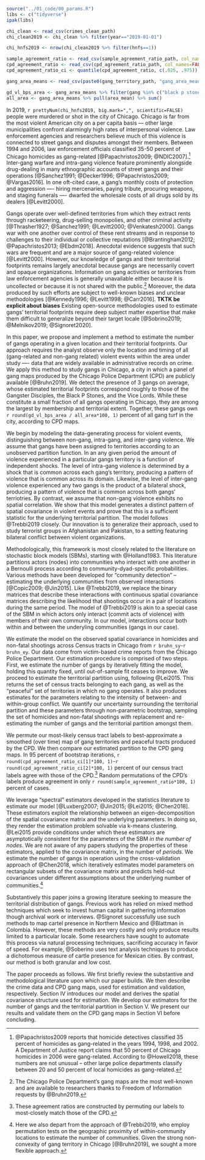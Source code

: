 ```r

source("../01_code/00_params.R")
libs <- c("tidyverse")
ipak(libs)

chi_clean <- read_csv(crimes_clean_path)
chi_clean2019 <- chi_clean %>% filter(year=="2019-01-01")

chi_hnfs2019 <- nrow(chi_clean2019 %>% filter(hnfs==1))

sample_agreement_ratio <- read_csv(sample_agreement_ratio_path, col_names=FALSE) %>% pull()
cpd_agreement_ratio <- read_csv(cpd_agreement_ratio_path, col_names=FALSE) %>% pull()
cpd_agreement_ratio_ci <- quantile(cpd_agreement_ratio, c(.025, .975))

gang_area_means <- read_csv(paste0(gang_territory_path, "gang_area_means.csv"))

gd_vl_bps_area <- gang_area_means %>% filter(gang %in% c("black p stones", "gangster disciples", "vice lords")) %>% pull(area_mean) %>% sum()
all_area <- gang_area_means %>% pull(area_mean) %>% sum()

```

In 2019, `r prettyNum(chi_hnfs2019, big.mark=",", scientific=FALSE)` people were murdered or shot in the city of Chicago. Chicago is far from the most violent American city on a per capita basis — other large municipalities confront alarmingly high rates of interpersonal violence.  Law enforcement agencies and researchers believe much of this violence is connected to street gangs and disputes amongst their members. Between 1994 and 2006, law enforcement officials classified 35-50 percent of Chicago homicides as gang-related [@Papachristos2009; @NDIC2007].^[@Papachristos2009 reports that homicide detectives classified 35 percent of homicides as gang-related in the years 1994, 1998, and 2002. A Department of Justice report claims that 50 percent of Chicago homicides in 2006 were gang-related. According to @Howell2018, these numbers are not unusual -- other large police departments classify between 20 and 50 percent of local homicides as gang-related.] Inter-gang warfare and intra-gang violence feature prominently alongside drug-dealing in many ethnographic accounts of street gangs and their operations [@Sanchez1991; @Decker1996; @Papachristos2009; @Vargas2016]. In one oft-cited case, a gang's monthly costs of protection and aggression —- hiring mercenaries, paying tribute, procuring weapons, and staging funerals —- dwarfed the wholesale costs of all drugs sold by its dealers [@Levitt2000].

Gangs operate over well-defined territories from which they extract rents through racketeering, drug-selling monopolies, and other criminal activity [@Thrasher1927; @Sanchez1991; @Levitt2000; @Venkatesh2000]. Gangs war with one another over control of these rent streams and in response to challenges to their individual or collective reputations [@Brantingham2012; @Papachristos2013; @Ebdm2018]. Anecdotal evidence suggests that such wars are frequent and are a major source of gang-related violence [@Levitt2000]. However, our knowledge of gangs and their territorial footprints remains largely anecdotal because gangs are necessarily covert and opaque organizations. Information on gang activities or territories from law enforcement agencies is generally unavailable either because it is uncollected or because it is not shared with the public.^[The Chicago Police Department's gang maps are the most well-known and are available to researchers thanks to Freedom of Information requests by @Bruhn2019.] Moreover, the data produced by such efforts are subject to well-known biases and unclear methodologies [@Kennedy1996; @Levitt1998; @Carr2016]. **TKTK be explicit about biases** Existing open-source methodologies used to estimate gangs' territorial footprints require deep subject matter expertise that make them difficult to generalize beyond their target locale [@Sobrino2019; @Melnikov2019; @Signoret2020].

In this paper, we propose and implement a method to estimate the number of gangs operating in a given location and their territorial footprints. Our approach requires the analyst observe only the location and timing of all (gang-related and non-gang related) violent events within the area under study —- data that are widely available in administrative records on crime. We apply this method to study gangs in Chicago, a city in which a panel of gang maps produced by the Chicago Police Department (CPD) are publicly available [@Bruhn2019]. We detect the presence of 3 gangs on average, whose estimated territorial footprints correspond roughly to those of the Gangster Disciples, the Black P Stones, and the Vice Lords. While these constitute a small fraction of all gangs operating in Chicago, they are among the largest by membership and territorial extent. Together, these gangs own `r round(gd_vl_bps_area / all_area*100, 1)` percent of all gang turf in the city, according to CPD maps.

We begin by modeling the data-generating process for violent events, distinguishing between  non-gang, intra-gang, and inter-gang violence. We assume that gangs have been assigned to territories according to an unobserved partition function. In an any given period the amount of violence experienced in a particular gangs territory is a function of independent shocks. The level of intra-gang violence is determined by a shock that is common across each gang's territory, producing a pattern of violence that is common across its domain. Likewise, the level of inter-gang violence experienced any two gangs is the product of a bilateral shock, producing a pattern of violence that is common across both gangs' terriotries. By contrast, we assume that non-gang violence exhibits no spatial correlation. We show that this model generates a distinct pattern of spatial covariance in violent events and prove that this is a sufficient statistic for the underlying territorial partition. The model follows @Trebbi2019 closely. Our innovation is to generalize their approach, used to study terrorist groups in Afghanistan and Pakistan, to a setting featuring bilateral conflict between violent organizations.

Methodologically, this framework is most closely related to the literature on stochastic block models (SBMs), starting with @Holland1983. This literature partitions actors (nodes) into communities who interact with one another in a Bernoulli process according to community-dyad-specific probabilities. Various methods have been developed for "community detection" -- estimating the underlying communities from observed interactions [@Copic2009; @Jin2015]. Like @Trebbi2019, we replace the binary matrices that describe these interactions with continuous spatial covariance matrices describing the likelihood that shootings occur in a pair of locations during the same period. The model of @Trebbi2019 is akin to a special case of the SBM in which actors only interact (commit acts of violence) with members of their own community. In our model, interactions occur both within and between the underyling communities (gangs in our case).

We estimate the model on the observed spatial covariance in homicides and non-fatal shootings across Census tracts in Chicago from `r bruhn_sy`-`r bruhn_ey`. Our data come from victim-based crime reports from the Chicago Police Department. Our estimation procedure is comprised of two steps. First, we estimate the number of gangs by iteratively fitting the model, holding this quantity fixed, \textbf{What quantity?} until out-of-sample fit ceases to improve. We proceed to estimate the territorial partition using, following @Lei2015. This returns the set of census tracts belonging to each gang, as well as the "peaceful" set of territories in which no gang operates. It also produces estimates for the parameters relating to the intensity of between- and within-group conflict. We quantify our uncertainty surrounding the territorial partition and these parameters through non-parametric bootstrap, sampling the set of homicides and non-fatal shootings with replacement and re-estimating the number of gangs and the territorial partition amongst them. 

We permute our most-likely census tract labels to best-approximate a smoothed (over time) map of gang territories and peaceful tracts produced by the CPD. We then compare our estimated partition to the CPD gang maps. In 95 percent of bootstrap iterations, `r round(cpd_agreement_ratio_ci[1]*100, 1)`-`r round(cpd_agreement_ratio_ci[2]*100, 1)` percent of our census tract labels agree with those of the CPD.^[These agreement ratios are constructed by permuting our labels to most-closely match those of the CPD.] Random permutations of the CPD's labels produce agreement in only `r round(sample_agreement_ratio*100, 1)` percent of cases.

We leverage "spectral" estimators developed in the statistics literature to estimate our model [@Luxberg2007; @Jin2015; @Lei2015; @Chen2018]. These estimators exploit the relationship between an eigen-decomposition of the spatial covariance matrix and the underlying parameters. In doing so, they render the estimation problem solvable via k-means clustering. @Lei2015 provide conditions under which these estimators are asymptotically consistent for the parameters of the SBM *in the number of nodes*. We are not aware of any papers studying the properties of these estimators, applied to the covariance matrix, in the number of *periods*. We estimate the number of gangs in operation using the cross-validation approach of @Chen2018, which iteratively estimates model parameters on rectangular subsets of the covariance matrix and predicts held-out covariances under different assumptions about the underlying number of communities.^[Here we also depart from the approach of @Trebbi2019, who employ permutation tests on the geographic proximity of within-community locations to estimate the number of communities. Given the strong non-convexity of gang territory in Chicago [@Bruhn2019], we sought a more flexible approach.]

Substantively this paper joins a growing literature seeking to measure the territorial distribution of gangs. Previous work has relied on mixed method techniques which seek to invest human capital in gathering information though archival work or interviews. @Signoret successfully use such methods to map cartel presence in Northern Mexico and @Blattman in Colombia. However, these methods are very costly and only produce results limited to a particular locale. Some researchers have sought to automate this process via natural processing techniques, sacrificing accuracy in favor of speed. For example, @Soberino uses text analysis techniques to produce a dichotomous measure of cartle presence for Mexican cities. By contrast, our method is both granular and low cost.

The paper proceeds as follows. We first briefly review the substantive and methodological literature upon which our paper builds. We then describe the crime data and CPD gang maps, used for estimation and validation, respectively. Section IV introduces our model and derives the spatial covariance structure used for estimation. We develop our estimators for the number of gangs and the territorial partition in Section V. We present our results and validate them on the CPD gang maps in Section VI before concluding.
